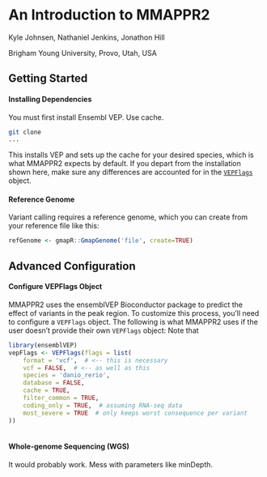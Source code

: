 # An Introduction to MMAPPR2

Kyle Johnsen, Nathaniel Jenkins, Jonathon Hill

Brigham Young University, Provo, Utah, USA


## Getting Started

#### Installing Dependencies
You must first install Ensembl VEP. Use cache.
```bash
git clone
...
```

This installs VEP and sets up the cache for your desired species, which is what MMAPPR2 expects by default.
If you depart from the installation shown here, make sure any differences are accounted for in the
[`VEPFlags`](#Configure-VEPFlags-Object) object.

#### Reference Genome
Variant calling requires a reference genome, which you can create from your reference file like this:
```r
refGenome <- gmapR::GmapGenome('file', create=TRUE)
```

## Advanced Configuration

#### Configure VEPFlags Object
MMAPPR2 uses the ensemblVEP Bioconductor package to predict the effect of variants in the peak region. 
To customize this process, you'll need to configure a `VEPFlags` object. The following is what MMAPPR2 uses if
the user doesn't provide their own `VEPFlags` object:
Note that 
```r
library(ensemblVEP)
vepFlags <- VEPFlags(flags = list(
    format = 'vcf',  # <-- this is necessary
    vcf = FALSE,  # <-- as well as this
    species = 'danio_rerio',
    database = FALSE,
    cache = TRUE,
    filter_common = TRUE,
    coding_only = TRUE,  # assuming RNA-seq data
    most_severe = TRUE  # only keeps worst consequence per variant
))
  
```

#### Whole-genome Sequencing (WGS)
It would probably work. Mess with parameters like minDepth.
